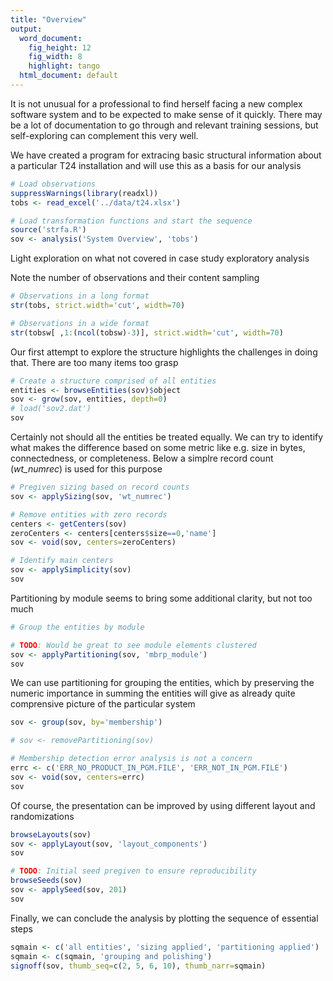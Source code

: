 ```yaml
---
title: "Overview"
output:
  word_document:
    fig_height: 12
    fig_width: 8
    highlight: tango
  html_document: default
---
```

It is not unusual for a professional to find herself facing a new complex software system and to be expected to make sense of it quickly. There may be a lot of documentation to go through and relevant training sessions, but self-exploring can complement this very well.

We have created a program for extracing basic structural information about a particular T24 installation and will use this as a basis for our analysis

```r
# Load observations
suppressWarnings(library(readxl))
tobs <- read_excel('../data/t24.xlsx')

# Load transformation functions and start the sequence
source('strfa.R')
sov <- analysis('System Overview', 'tobs')
```

Light exploration on what not covered in case study exploratory analysis

Note the number of observations and their content sampling

```r
# Observations in a long format
str(tobs, strict.width='cut', width=70)

# Observations in a wide format
str(tobsw[ ,1:(ncol(tobsw)-3)], strict.width='cut', width=70)
```

Our first attempt to explore the structure highlights the challenges in doing that. There are too many items too grasp

```r
# Create a structure comprised of all entities
entities <- browseEntities(sov)$object
sov <- grow(sov, entities, depth=0)
# load('sov2.dat')
sov
```

Certainly not should all the entities be treated equally. We can try to identify what makes the difference based on some metric like e.g. size in bytes, connectedness, or completeness. Below a simplre record count (*wt_numrec*) is used for this purpose 

```r
# Pregiven sizing based on record counts
sov <- applySizing(sov, 'wt_numrec')

# Remove entities with zero records
centers <- getCenters(sov)
zeroCenters <- centers[centers$size==0,'name']
sov <- void(sov, centers=zeroCenters)

# Identify main centers
sov <- applySimplicity(sov)
sov
```

Partitioning by module seems to bring some additional clarity, but not too much

```r
# Group the entities by module

# TODO: Would be great to see module elements clustered
sov <- applyPartitioning(sov, 'mbrp_module')
sov
```

We can use partitioning for grouping the entities, which by preserving the numeric importance in summing the entities will give as already quite comprensive picture of the particular system

```r
sov <- group(sov, by='membership')

# sov <- removePartitioning(sov)

# Membership detection error analysis is not a concern
errc <- c('ERR_NO_PRODUCT_IN_PGM.FILE', 'ERR_NOT_IN_PGM.FILE')
sov <- void(sov, centers=errc)
sov
```

Of course, the presentation can be improved by using different layout and randomizations

```r
browseLayouts(sov)
sov <- applyLayout(sov, 'layout_components')
sov

# TODO: Initial seed pregiven to ensure reproducibility
browseSeeds(sov)
sov <- applySeed(sov, 201)
sov
```

Finally, we can conclude the analysis by plotting the sequence of essential steps  

```r
sqmain <- c('all entities', 'sizing applied', 'partitioning applied')
sqmain <- c(sqmain, 'grouping and polishing')
signoff(sov, thumb_seq=c(2, 5, 6, 10), thumb_narr=sqmain)
```

